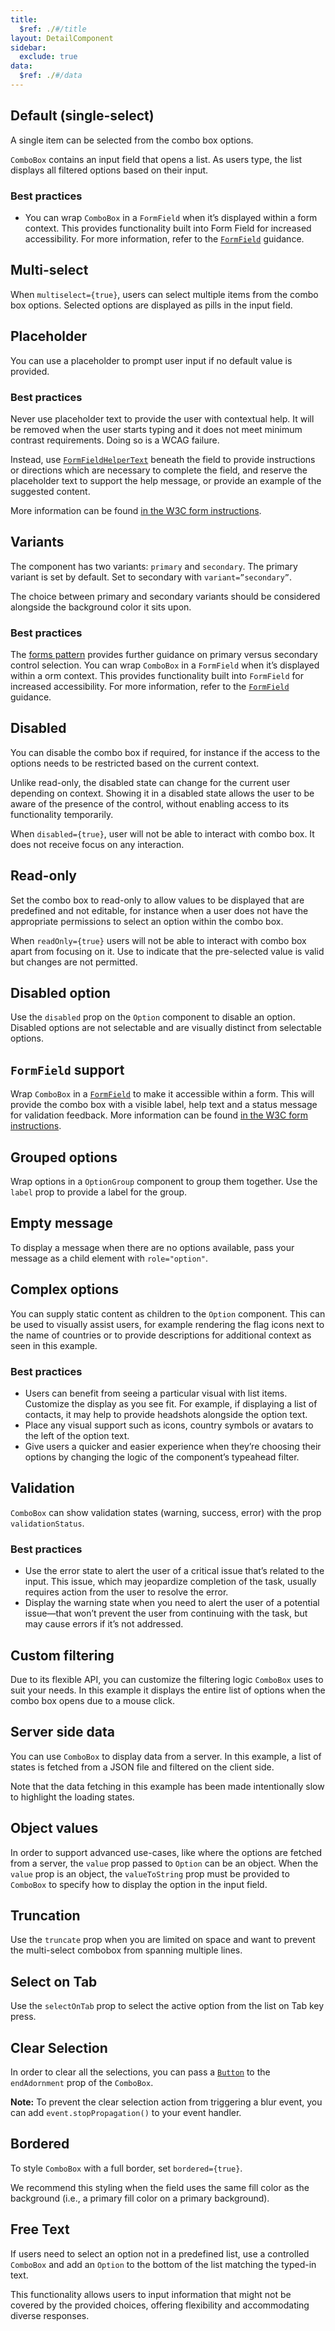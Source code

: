 ```yaml
---
title:
  $ref: ./#/title
layout: DetailComponent
sidebar:
  exclude: true
data:
  $ref: ./#/data
---
```


<LivePreviewControls>
<LivePreview componentName="combo-box" exampleName="Default">

## Default (single-select)

A single item can be selected from the combo box options.

`ComboBox` contains an input field that opens a list. As users type, the list displays all filtered options based on their input.

### Best practices

- You can wrap `ComboBox` in a `FormField` when it’s displayed within a form context. This provides functionality built into Form Field for increased accessibility. For more information, refer to the [`FormField`](../form-field) guidance.

</LivePreview>
  
<LivePreview componentName="combo-box" exampleName="Multiselect" displayName="Multi-select" >

## Multi-select

When `multiselect={true}`, users can select multiple items from the combo box options. Selected options are displayed as pills in the input field.

</LivePreview>
  
<LivePreview componentName="combo-box" exampleName="Placeholder" >

## Placeholder

You can use a placeholder to prompt user input if no default value is provided.

### Best practices

Never use placeholder text to provide the user with contextual help. It will be removed when the user starts typing and it does not meet minimum contrast requirements. Doing so is a WCAG failure.

Instead, use [`FormFieldHelperText`](/salt/components/form-field/examples#helper-text) beneath the field to provide instructions or directions which are necessary to complete the field, and reserve the placeholder text to support the help message, or provide an example of the suggested content.

More information can be found [in the W3C form instructions](https://www.w3.org/WAI/tutorials/forms/instructions/).

</LivePreview>

<LivePreview componentName="combo-box" exampleName="Variants" >

## Variants

The component has two variants: `primary` and `secondary`. The primary variant is set by default. Set to secondary with `variant=”secondary”`.

The choice between primary and secondary variants should be considered alongside the background color it sits upon.

### Best practices

The [forms pattern](/salt/patterns/forms) provides further guidance on primary versus secondary control selection. You can wrap `ComboBox` in a `FormField` when it’s displayed within a orm context. This provides functionality built into `FormField` for increased accessibility. For more information, refer to the [`FormField`](../form-field) guidance.

</LivePreview>

<LivePreview componentName="combo-box" exampleName="Disabled" >

## Disabled

You can disable the combo box if required, for instance if the access to the options needs to be restricted based on the current context.

Unlike read-only, the disabled state can change for the current user depending on context. Showing it in a disabled state allows the user to be aware of the presence of the control, without enabling access to its functionality temporarily.

When `disabled={true}`, user will not be able to interact with combo box. It does not receive focus on any interaction.

</LivePreview>
  
<LivePreview componentName="combo-box" exampleName="Readonly" displayName="Read-only" >

## Read-only

Set the combo box to read-only to allow values to be displayed that are predefined and not editable, for instance when a user does not have the appropriate permissions to select an option within the combo box.

When `readOnly={true}` users will not be able to interact with combo box apart from focusing on it.
Use to indicate that the pre-selected value is valid but changes are not permitted.

</LivePreview>

<LivePreview componentName="combo-box" exampleName="DisabledOption" >

## Disabled option

Use the `disabled` prop on the `Option` component to disable an option. Disabled options are not selectable and are visually distinct from selectable options.

</LivePreview>

<LivePreview componentName="combo-box" exampleName="WithFormField" displayName="FormField support" >

## `FormField` support

Wrap `ComboBox` in a [`FormField`](/salt/components/form-field) to make it accessible within a form. This will provide the combo box with a visible label, help text and a status message for validation feedback. More information can be found [in the W3C form instructions](https://www.w3.org/WAI/tutorials/forms/instructions/).

</LivePreview>

<LivePreview componentName="combo-box" exampleName="Grouped" >

## Grouped options

Wrap options in a `OptionGroup` component to group them together. Use the `label` prop to provide a label for the group.

</LivePreview>

<LivePreview componentName="combo-box" exampleName="EmptyMessage" >

## Empty message

To display a message when there are no options available, pass your message as a child element with `role="option"`.

</LivePreview>

<LivePreview componentName="combo-box" exampleName="ComplexOptions" >

## Complex options

You can supply static content as children to the `Option` component. This can be used to visually assist users, for example rendering the flag icons next to the name of countries or to provide descriptions for additional context as seen in this example.

### Best practices

- Users can benefit from seeing a particular visual with list items. Customize the display as you see fit. For example, if displaying a list of contacts, it may help to provide headshots alongside the option text.
- Place any visual support such as icons, country symbols or avatars to the left of the option text.
- Give users a quicker and easier experience when they’re choosing their options by changing the logic of the component’s typeahead filter.

</LivePreview>
  
<LivePreview componentName="combo-box" exampleName="Validation" >

## Validation

`ComboBox` can show validation states (warning, success, error) with the prop `validationStatus`.

### Best practices

- Use the error state to alert the user of a critical issue that’s related to the input. This issue, which may jeopardize completion of the task, usually requires action from the user to resolve the error.
- Display the warning state when you need to alert the user of a potential issue—that won’t prevent the user from continuing with the task, but may cause errors if it’s not addressed.

</LivePreview>

<LivePreview componentName="combo-box" exampleName="CustomFiltering" >

## Custom filtering

Due to its flexible API, you can customize the filtering logic `ComboBox` uses to suit your needs. In this example it displays the entire list of options when the combo box opens due to a mouse click.

</LivePreview>

<LivePreview componentName="combo-box" exampleName="ServerSideData" >

## Server side data

You can use `ComboBox` to display data from a server. In this example, a list of states is fetched from a JSON file and filtered on the client side.

Note that the data fetching in this example has been made intentionally slow to highlight the loading states.

</LivePreview>

<LivePreview componentName="combo-box" exampleName="ObjectValues" >

## Object values

In order to support advanced use-cases, like where the options are fetched from a server, the `value` prop passed to `Option` can be an object.
When the `value` prop is an object, the `valueToString` prop must be provided to `ComboBox` to specify how to display the option in the input field.

</LivePreview>

<LivePreview componentName="combo-box" exampleName="Truncation" >

## Truncation

Use the `truncate` prop when you are limited on space and want to prevent the multi-select combobox from spanning multiple lines.

</LivePreview>

<LivePreview componentName="combo-box" exampleName="SelectOnTab" >

## Select on Tab

Use the `selectOnTab` prop to select the active option from the list on Tab key press.

</LivePreview>

<LivePreview componentName="combo-box" exampleName="ClearSelection" >

## Clear Selection

In order to clear all the selections, you can pass a [`Button`](../button) to the `endAdornment` prop of the `ComboBox`.

**Note:** To prevent the clear selection action from triggering a blur event, you can add `event.stopPropagation()` to your event handler.
</LivePreview>
<LivePreview componentName="combo-box" exampleName="Bordered">

## Bordered

To style `ComboBox` with a full border, set `bordered={true}`.

We recommend this styling when the field uses the same fill color as the background (i.e., a primary fill color on a primary background).

</LivePreview>
<LivePreview componentName="combo-box" exampleName="FreeText">

## Free Text

If users need to select an option not in a predefined list, use a controlled `ComboBox` and add an `Option` to the bottom of the list matching the typed-in text.

This functionality allows users to input information that might not be covered by the provided choices, offering flexibility and accommodating diverse responses.

</LivePreview>
</LivePreviewControls>
